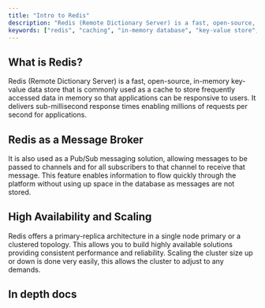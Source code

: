 ```yaml
---
title: "Intro to Redis"
description: "Redis (Remote Dictionary Server) is a fast, open-source, in-memory key-value data store and caching system. It's commonly used as a cache to store frequently accessed data in memory, enabling applications to be highly responsive with sub-millisecond response times and millions of requests per second. Redis supports various data structures including strings, hashes, lists, sets, and sorted sets."
keywords: ["redis", "caching", "in-memory database", "key-value store", "pub/sub", "message broker", "database cache", "primary-replica", "redis cluster"]
---
```


## What is Redis?

Redis (Remote Dictionary Server) is a fast, open-source, in-memory key-value data store that is commonly used as a cache to store frequently accessed data in memory so that applications can be responsive to users. It delivers sub-millisecond response times enabling millions of requests per second for applications.

## Redis as a Message Broker

It is also used as a Pub/Sub messaging solution, allowing messages to be passed to channels and for all subscribers to that channel to receive that message. This feature enables information to flow quickly through the platform without using up space in the database as messages are not stored.

## High Availability and Scaling

Redis offers a primary-replica architecture in a single node primary or a clustered topology. This allows you to build highly available solutions providing consistent performance and reliability. Scaling the cluster size up or down is done very easily, this allows the cluster to adjust to any demands.

## In depth docs

<CardGroup>
<Card title="Redis.io" icon="link" href="https://redis.io/"></Card>
<Card title="Redis overview" icon="link" href="https://www.tutorialspoint.com/redis/redis_overview.htm"></Card>
</CardGroup>
</fileContent>
</invoke>